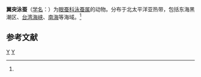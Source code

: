 {{Speciesbox
| taxon = Plotohelmis alata
| binomial_authority = (Chamberlin, 1919)<ref name='id10378'>{{cite web| url =http://www.bioinfo.cn/db05/BjdwSpecies.php?action=view&id=10378| title =翼突泳蚕| work =《中国动物物种编目数据库》| publisher =中国科学院微生物研究所| author =中国科学院动物研究所| accessdate =2009-04-16| deadurl =yes| archiveurl =https://web.archive.org/web/20160305052435/http://www.bioinfo.cn/db05/BjdwSpecies.php?action=view&id=10378| archivedate =2016-03-05}}</ref>
}}

'''翼突泳蚕'''（[[学名|学名]]：{{lang|la|''Plotohelmis alata''}}）为[[眼蚕科|眼蚕科]][[泳蚕属|泳蚕属]]的动物。分布于北太平洋亚热带，包括东海黑潮区、[[台湾海峡|台湾海峡]]、[[南海|南海]]等海域。<ref name='id10378'/>

== 参考文献 ==
{{reflist}}

{{环节动物小作品}}

{{Taxonbar}}
[[Category:1919年描述的动物|Y]]
[[Category:泳蚕属|Y]]